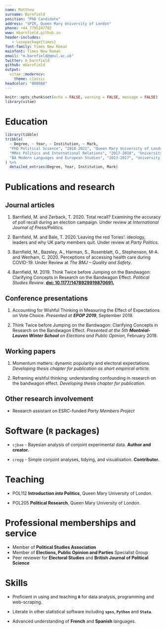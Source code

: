 ```yaml
---
name: Matthew
surname: Barnfield
position: "PhD Candidate"
address: "SPIR, Queen Mary University of London"
phone: +44 7795247782
www: mbarnfield.github.io
header-includes: 
   - \usepackage{times}
font-family: Times New Roman
mainfont: Times New Roman
email: "m.barnfield@qmul.ac.uk"
twitter: m_barnfield
github: mbarnfield
output: 
  vitae::moderncv:
    theme: classic
headcolor: "000088"
---
```


```r
knitr::opts_chunk$set(echo = FALSE, warning = FALSE, message = FALSE)
library(vitae)
```

# Education

```r
library(tibble)
tribble(
  ~ Degree, ~ Year, ~ Institution, ~ Mark,
  "PhD Political Science", "2018-2021", "Queen Mary University of London", "supervised by Philip Cowley and Javier Sajuria. Funded by a +3 ESRC studentship",
  "MRes Politics and International Relations", "2017-2018", "University of Bath", "awarded with Distinction, supervised by Peter Allen and Aurelien Mondon",
  "BA Modern Languages and European Studies", "2013-2017", "University of Bath", "First-class Hons"
) %>% 
  detailed_entries(Degree, Year, Institution, Mark)
```

# Publications and research

## Journal articles

1. Barnfield, M. and Zerback, T. 2020. Total recall? Examining the accuracy of poll recall during an election campaign. Under review at *International Journal of Press/Politics*.

2. Barnfield, M. and Bale, T. 2020.‘Leaving the red Tories’: ideology, leaders and why UK party members quit. Under review at *Party Politics*.    

3. Barnfield, M., Bazeley, A., Harman, S., Rosenblatt, G., Stephenson, M-A. and Wenham, C. 2020. Perceptions of accessing health care during COVID-19. Under Review at *The BMJ -- Quality and Safety*.

4. Barnfield, M. 2019. Think Twice before Jumping on the Bandwagon: Clarifying Concepts in Research on the Bandwagon Effect. *Political Studies Review*. __[doi: 10.1177/1478929919870691.](https://journals.sagepub.com/doi/full/10.1177/1478929919870691)__

## Conference presentations

1. Accounting for Wishful Thinking in Measuring the Effect of Expectations on Vote Choice. *Presented at __EPOP 2019__*, September 2019.

2. Think Twice before Jumping on the Bandwagon: Clarifying Concepts in Research on the Bandwagon Effect. *Presented at the 5th __Montréal-Leuven Winter School__ on Elections and Public Opinion*, February 2019.    

## Working papers

1. Momentum matters: dynamic popularity and electoral expectations. *Developing thesis chapter for publication as short empirical article.*

2. Reframing wishful thinking: understanding confounding in research on the bandwagon effect. *Developing thesis chapter for publication.*

## Other research involvement

- Research assistant on ESRC-funded *Party Members Project*

# Software (`R` packages)

- `cjbae` - Bayesian analysis of conjoint experimental data. __Author and creator.__      

- `cregg` - Simple conjoint analyses, tidying, and visualisation. __Contributor.__     

# Teaching

- POL112 __Introduction *into* Politics__, Queen Mary University of London.    

- POL205 __Political Research__, Queen Mary University of London.

# Professional memberships and service

- Member of __Political Studies Association__
- Member of __Elections, Public Opinion and Parties__ Specialist Group
- Peer reviewer for __Electoral Studies__ and __British Journal of Political Science__

# Skills

- Proficient in using and teaching __`R`__ for data analysis, programming and web-scraping.   

- Literate in other statistical software including __`spss`__, __`Python`__ and __`Stata`__.    

- Advanced understanding of __French__ and __Spanish__ languages. 

